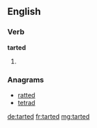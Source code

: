 ==English==

===Verb===
'''tarted'''

# {{en-past of|tart}}

===Anagrams===
* [[ratted#English|ratted]]
* [[tetrad#English|tetrad]]

[[de:tarted]]
[[fr:tarted]]
[[mg:tarted]]